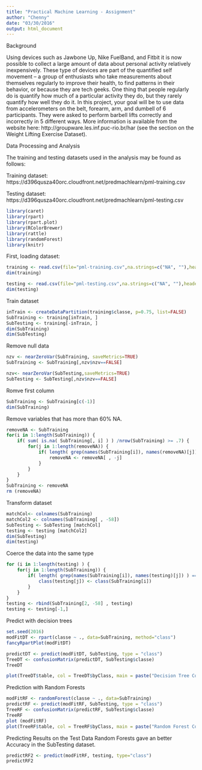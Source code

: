 ```yaml
---
title: "Practical Machine Learning - Assignment"
author: "Chenny"
date: "03/30/2016"
output: html_document
---
```


Background

Using devices such as Jawbone Up, Nike FuelBand, and Fitbit it is now possible to collect a large amount of data about personal activity relatively inexpensively. These type of devices are part of the quantified self movement – a group of enthusiasts who take measurements about themselves regularly to improve their health, to find patterns in their behavior, or because they are tech geeks. One thing that people regularly do is quantify how much of a particular activity they do, but they rarely quantify how well they do it. In this project, your goal will be to use data from accelerometers on the belt, forearm, arm, and dumbell of 6 participants. They were asked to perform barbell lifts correctly and incorrectly in 5 different ways. More information is available from the website here: http://groupware.les.inf.puc-rio.br/har (see the section on the Weight Lifting Exercise Dataset).

Data Processing and Analysis

The training and testing datasets used in the analysis may be found as follows:

Training dataset:
https://d396qusza40orc.cloudfront.net/predmachlearn/pml-training.csv

Testing dataset:
https://d396qusza40orc.cloudfront.net/predmachlearn/pml-testing.csv

```r
library(caret)
library(rpart)
library(rpart.plot)
library(RColorBrewer)
library(rattle)
library(randomForest)
library(knitr)
```


First, loading dataset:
```r
training <- read.csv(file="pml-training.csv",na.strings=c("NA", ""),header=TRUE)
dim(training)
```

```r
testing <- read.csv(file="pml-testing.csv",na.strings=c("NA", ""),header=TRUE)
dim(testing)
```

Train dataset
```r
inTrain <- createDataPartition(training$classe, p=0.75, list=FALSE)
SubTraining <- training[inTrain, ]
SubTesting <- training[-inTrain, ]
dim(SubTraining)
dim(SubTesting)
```

Remove null data
```r
nzv <- nearZeroVar(SubTraining, saveMetrics=TRUE)
SubTraining <- SubTraining[,nzv$nzv==FALSE]

nzv<- nearZeroVar(SubTesting,saveMetrics=TRUE)
SubTesting <- SubTesting[,nzv$nzv==FALSE]
```

Romve first column
```r
SubTraining <- SubTraining[c(-1)]
dim(SubTraining)
```

Remove variables that has more than 60% NA.
```r
removeNA <- SubTraining
for(i in 1:length(SubTraining)) {
    if( sum( is.na( SubTraining[, i] ) ) /nrow(SubTraining) >= .7) {
        for(j in 1:length(removeNA)) {
            if( length( grep(names(SubTraining[i]), names(removeNA)[j]) ) == 1)  {
                removeNA <- removeNA[ , -j]
            }   
        } 
    }
}
SubTraining <- removeNA
rm (removeNA)
```

Transform dataset
```r
matchCol<- colnames(SubTraining)
matchCol2 <- colnames(SubTraining[ , -58])
SubTesting <- SubTesting [matchCol]
testing <- testing [matchCol2]
dim(SubTesting)
dim(testing)
```

Coerce the data into the same type
```r
for (i in 1:length(testing) ) {
    for(j in 1:length(SubTraining)) {
        if( length( grep(names(SubTraining[i]), names(testing)[j]) ) == 1)  {
            class(testing[j]) <- class(SubTraining[i])
        }      
    }      
}
testing <- rbind(SubTraining[2, -58] , testing)
testing <- testing[-1,]

```

Predict with decision trees
```r
set.seed(2016)
modFitDT <- rpart(classe ~ ., data=SubTraining, method="class")
fancyRpartPlot(modFitDT)

```

```r
predictDT <- predict(modFitDT, SubTesting, type = "class")
TreeDT <- confusionMatrix(predictDT, SubTesting$classe)
TreeDT
```

```r
plot(TreeDT$table, col = TreeDT$byClass, main = paste("Decision Tree Confusion Matrix: Accuracy =", round(TreeDT$overall['Accuracy'], 4)))
```

Prediction with Random Forests
```r
modFitRF <- randomForest(classe ~ ., data=SubTraining)
predictRF <- predict(modFitRF, SubTesting, type = "class")
TreeRF <- confusionMatrix(predictRF, SubTesting$classe)
TreeRF
plot (modFitRF)
plot(TreeRF$table, col = TreeRF$byClass, main = paste("Random Forest Confusion Matrix: Accuracy =", round(TreeRF$overall['Accuracy'], 4)))
```

Predicting Results on the Test Data
Random Forests gave an better Accuracy in the SubTesting dataset. 
```r
predictRF2 <- predict(modFitRF, testing, type="class")
predictRF2
```

